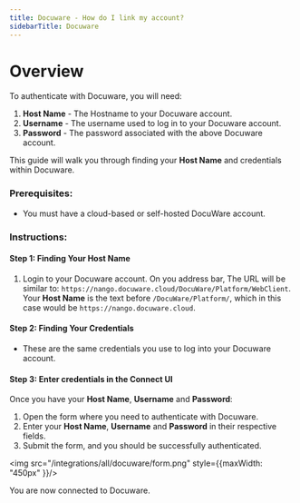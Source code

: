 ```yaml
---
title: Docuware - How do I link my account?
sidebarTitle: Docuware
---
```



# Overview

To authenticate with Docuware, you will need:
1. **Host Name** - The Hostname to your Docuware account.
2. **Username** - The username used to log in to your Docuware account. 
3. **Password** - The password associated with the above Docuware account.


This guide will walk you through finding your **Host Name** and credentials within Docuware.

### Prerequisites:

- You must have a cloud-based or self-hosted DocuWare account.

### Instructions:

#### Step 1: Finding Your Host Name
1. Login to your Docuware account. On you address bar, The URL will be similar to: `https://nango.docuware.cloud/DocuWare/Platform/WebClient`. Your **Host Name** is the text before `/DocuWare/Platform/`, which in this case would be `https://nango.docuware.cloud`.

#### Step 2: Finding Your Credentials

- These are the same credentials you use to log into your Docuware account.

#### Step 3: Enter credentials in the Connect UI

Once you have your **Host Name**, **Username** and **Password**:
1. Open the form where you need to authenticate with Docuware.
2. Enter your **Host Name**, **Username** and **Password** in their respective fields.
3. Submit the form, and you should be successfully authenticated.


<img src="/integrations/all/docuware/form.png" style={{maxWidth: "450px" }}/>

You are now connected to Docuware.
